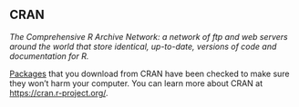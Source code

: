 ## CRAN

<dfn>The Comprehensive R Archive Network: a network of ftp and web servers around the world that store identical, up-to-date, versions of code and documentation for R.</dfn>

[Packages](p.html#package) that you download from CRAN have been checked to make sure they won't harm your computer. You can learn more about CRAN at <https://cran.r-project.org/>{target="_blank"}.

